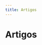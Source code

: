 ```yaml
---
title: Artigos
---
```


# Artigos


<ArticleItem
  title="Full-Text-Search: Criando um Back-End de Filtro para o Django Rest-Framework"
  host="dev.to"
  date="22 de abr. de 2023"
  link="https://dev.to/eduardojm/full-text-search-criando-um-back-end-de-filtro-para-o-django-rest-framework-2ikl"
  image="https://res.cloudinary.com/practicaldev/image/fetch/s--DWVdbm2m--/c_imagga_scale,f_auto,fl_progressive,h_420,q_auto,w_1000/https://dev-to-uploads.s3.amazonaws.com/uploads/articles/ifjzfre9l0milu61f3w3.jpg"
/>

<ArticleItem
  title="Full-Text Search: Implementando com Postgres e Django"
  host="dev.to"
  date="10 de abr. de 2023"
  link="https://dev.to/eduardojm/full-text-search-implementando-com-postgres-e-django-kmf"
  image="https://res.cloudinary.com/practicaldev/image/fetch/s--MmbYDBlG--/c_imagga_scale,f_auto,fl_progressive,h_420,q_auto,w_1000/https://dev-to-uploads.s3.amazonaws.com/uploads/articles/3ylm7frrqzpbj8an1s61.jpg"
/>

<ArticleItem
  title="Redesign do Revisaê: definindo a arquitetura de informação do dashboard"
  host="dev.to"
  date="2 de abr. de 2023"
  link="https://dev.to/inventare/redesign-do-revisae-definindo-a-arquitetura-de-informacao-do-dashboard-je9"
/>

<ArticleItem
  title="How to Hide Features from Production Environment in React"
  host="dev.to"
  date="31 de mar. de 2023"
  link="https://dev.to/eduardojm/how-to-hide-features-from-production-environment-in-react-1mcn"
/>

<ArticleItem
  title="Redesign do Revisaê: testando em produção"
  host="dev.to"
  date="28 de mar. de 2023"
  link="https://dev.to/inventare/redesign-do-revisae-testando-em-producao-15op"
/>

<ArticleItem
  title="Redesign do Revisaê: as premissas"
  host="dev.to"
  date="18 de mar. de 2023"
  link="https://dev.to/inventare/redesign-do-revisae-as-premissas-45b4"
/>

<ArticleItem
  title="Django-Rest-Framework e Code Coverage: uma métrica complexa e que não diz muita coisa"
  host="dev.to"
  date="30 de dez. de 2022"
  link="https://dev.to/eduardojm/django-rest-framework-e-code-coverage-uma-metrica-complexa-e-que-nao-diz-muita-coisa-4phn"
/>

<ArticleItem
  title="django-storages + S3: lidando com arquivos de mesmo nome"
  host="dev.to"
  date="10 de dez. de 2022"
  link="https://dev.to/eduardojm/django-storages-s3-lidando-com-arquivos-de-mesmo-nome-4eo1"
/>

<ArticleItem
  title="django-admin: criando um AdminSite customizado sem perder o registro automático dos Models"
  host="dev.to"
  date="11 de nov. de 2022"
  image="https://dev-to-uploads.s3.amazonaws.com/uploads/articles/73xbevo4unzfz24frecw.png"
  link="https://dev.to/eduardojm/django-admin-criando-um-adminsite-customizado-sem-perder-o-registro-automatico-dos-models-3f3k"
/>

<ArticleItem
  title="Django + Celery: testando sistemas com filas"
  host="dev.to"
  date="26 de set. de 2022"
  image="https://dev-to-uploads.s3.amazonaws.com/uploads/articles/q64ed8ycv8mpgq5rhvdt.png"
  link="https://dev.to/eduardojm/django-celery-testando-sistemas-com-filas-3e1n"
/>

<ArticleItem
  title="Test Collision With Separating Axis Theorem in JavaScript"
  host="Medium"
  date="11 de jul. de 2020"
  link="https://medium.com/@edu-js-o/test-collision-with-separating-axis-theorem-in-javascript-8456d1c92b6c"
/>
